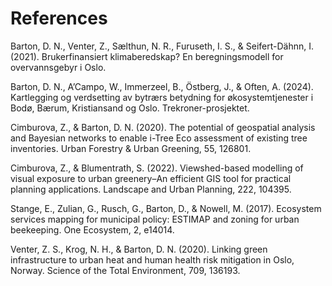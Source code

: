 # References

Barton, D. N., Venter, Z., Sælthun, N. R., Furuseth, I. S., & Seifert-Dähnn, I. (2021). Brukerfinansiert klimaberedskap? En beregningsmodell for overvannsgebyr i Oslo.

Barton, D. N., A'Campo, W., Immerzeel, B., Östberg, J., & Often, A. (2024). Kartlegging og verdsetting av bytrærs betydning for økosystemtjenester i Bodø, Bærum, Kristiansand og Oslo. Trekroner-prosjektet.

Cimburova, Z., & Barton, D. N. (2020). The potential of geospatial analysis and Bayesian networks to enable i-Tree Eco assessment of existing tree inventories. Urban Forestry & Urban Greening, 55, 126801.

Cimburova, Z., & Blumentrath, S. (2022). Viewshed-based modelling of visual exposure to urban greenery–An efficient GIS tool for practical planning applications. Landscape and Urban Planning, 222, 104395.

Stange, E., Zulian, G., Rusch, G., Barton, D., & Nowell, M. (2017). Ecosystem services mapping for municipal policy: ESTIMAP and zoning for urban beekeeping. One Ecosystem, 2, e14014.

Venter, Z. S., Krog, N. H., & Barton, D. N. (2020). Linking green infrastructure to urban heat and human health risk mitigation in Oslo, Norway. Science of the Total Environment, 709, 136193.